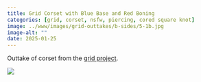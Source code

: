 ```yaml
---
title: Grid Corset with Blue Base and Red Boning
categories: [grid, corset, nsfw, piercing, cored square knot]
image: ../www/images/grid-outtakes/b-sides/5-1b.jpg
image-alt: ""
date: 2025-01-25
---
```


Outtake of corset from the [grid project](/posts/2025-01-27_grid-project.html).

![](../www/images/grid-outtakes/b-sides/5-1b.jpg)

